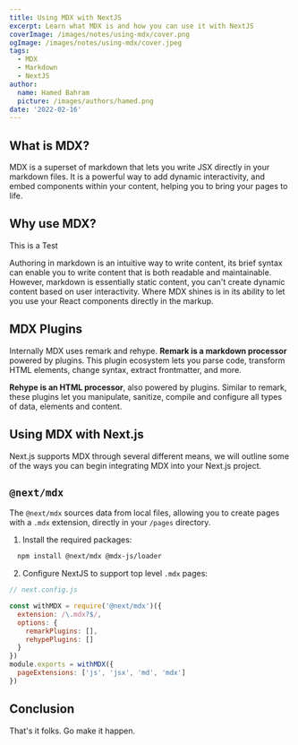 ---
title: Using MDX with NextJS
excerpt: Learn what MDX is and how you can use it with NextJS
coverImage: /images/notes/using-mdx/cover.png
ogImage: /images/notes/using-mdx/cover.jpeg
tags:
  - MDX
  - Markdown
  - NextJS
author:
  name: Hamed Bahram
  picture: /images/authors/hamed.png
date: '2022-02-16'
---

## What is MDX?

MDX is a superset of markdown that lets you write JSX directly in your markdown files. It is a powerful way to add dynamic interactivity, and embed components within your content, helping you to bring your pages to life.

## Why use MDX?

<div className="bg-emerald-400 px-8 text-white">This is a Test</div>

Authoring in markdown is an intuitive way to write content, its brief syntax can enable you to write content that is both readable and maintainable. However, markdown is essentially static content, you can't create dynamic content based on user interactivity. Where MDX shines is in its ability to let you use your React components directly in the markup.

## MDX Plugins

Internally MDX uses remark and rehype. **Remark is a markdown processor** powered by plugins. This plugin ecosystem lets you parse code, transform HTML elements, change syntax, extract frontmatter, and more.

**Rehype is an HTML processor**, also powered by plugins. Similar to remark, these plugins let you manipulate, sanitize, compile and configure all types of data, elements and content.

## Using MDX with Next.js

Next.js supports MDX through several different means, we will outline some of the ways you can begin integrating MDX into your Next.js project.

## `@next/mdx`

The `@next/mdx` sources data from local files, allowing you to create pages with a `.mdx` extension, directly in your `/pages` directory.

1. Install the required packages:

```bash
  npm install @next/mdx @mdx-js/loader
```

2. Configure NextJS to support top level `.mdx` pages:

```js
// next.config.js

const withMDX = require('@next/mdx')({
  extension: /\.mdx?$/,
  options: {
    remarkPlugins: [],
    rehypePlugins: []
  }
})
module.exports = withMDX({
  pageExtensions: ['js', 'jsx', 'md', 'mdx']
})
```

## Conclusion

That's it folks. Go make it happen.
